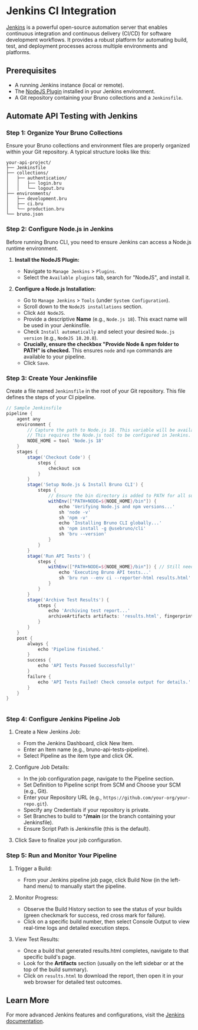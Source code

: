 
# Jenkins CI Integration

[Jenkins](https://www.jenkins.io/) is a powerful open-source automation server that enables continuous integration and continuous delivery (CI/CD) for software development workflows. It provides a robust platform for automating build, test, and deployment processes across multiple environments and platforms.

## Prerequisites

*   A running Jenkins instance (local or remote).
*   The [NodeJS Plugin](https://plugins.jenkins.io/nodejs/) installed in your Jenkins environment.
*   A Git repository containing your Bruno collections and a `Jenkinsfile`.

## Automate API Testing with Jenkins


### Step 1: Organize Your Bruno Collections

Ensure your Bruno collections and environment files are properly organized within your Git repository. A typical structure looks like this:

```
your-api-project/
├── Jenkinsfile
├── collections/
│   ├── authentication/
│   │   ├── login.bru
│   │   └── logout.bru
├── environments/
│   ├── development.bru
│   ├── ci.bru
│   └── production.bru
└── bruno.json
```

### Step 2: Configure Node.js in Jenkins

Before running Bruno CLI, you need to ensure Jenkins can access a Node.js runtime environment.

1.  **Install the NodeJS Plugin:**
    *   Navigate to `Manage Jenkins` > `Plugins`.
    *   Select the `Available plugins` tab, search for "NodeJS", and install it.

2.  **Configure a Node.js Installation:**
    *   Go to `Manage Jenkins` > `Tools` (under `System Configuration`).
    *   Scroll down to the `NodeJS installations` section.
    *   Click `Add NodeJS`.
    *   Provide a descriptive **Name** (e.g., `Node.js 18`). This exact name will be used in your Jenkinsfile.
    *   Check `Install automatically` and select your desired `Node.js version` (e.g., `NodeJS 18.20.8`).
    *   **Crucially, ensure the checkbox "Provide Node & npm folder to PATH" is checked.** This ensures `node` and `npm` commands are available to your pipeline.
    *   Click `Save`.

### Step 3: Create Your Jenkinsfile

Create a file named `Jenkinsfile` in the root of your Git repository. This file defines the steps of your CI pipeline.

```groovy
// Sample Jenkinsfile
pipeline {
    agent any
    environment {
        // Capture the path to Node.js 18. This variable will be available globally.
        // This requires the Node.js tool to be configured in Jenkins.
        NODE_HOME = tool 'Node.js 18'
    }
    stages {
        stage('Checkout Code') {
            steps {
                checkout scm
            }
        }
        stage('Setup Node.js & Install Bruno CLI') {
            steps {
                // Ensure the bin directory is added to PATH for all subsequent sh commands
                withEnv(["PATH+NODE=${NODE_HOME}/bin"]) {
                    echo 'Verifying Node.js and npm versions...'
                    sh 'node -v'
                    sh 'npm -v'
                    echo 'Installing Bruno CLI globally...'
                    sh 'npm install -g @usebruno/cli'
                    sh 'bru --version'
                }
            }
        }
        stage('Run API Tests') {
            steps {
                withEnv(["PATH+NODE=${NODE_HOME}/bin"]) { // Still need this or declare it inside script block
                    echo 'Executing Bruno API tests...'
                    sh 'bru run --env ci --reporter-html results.html'
                }
            }
        }
        stage('Archive Test Results') {
            steps {
                echo 'Archiving test report...'
                archiveArtifacts artifacts: 'results.html', fingerprint: true
            }
        }
    }
    post {
        always {
            echo 'Pipeline finished.'
        }
        success {
            echo 'API Tests Passed Successfully!'
        }
        failure {
            echo 'API Tests Failed! Check console output for details.'
        }
    }
}
            
```

### Step 4: Configure Jenkins Pipeline Job

1. Create a New Jenkins Job:

	- From the Jenkins Dashboard, click New Item.
	- Enter an Item name (e.g., bruno-api-tests-pipeline).
	- Select Pipeline as the item type and click OK.

2. Configure Job Details:

	- In the job configuration page, navigate to the Pipeline section.
	- Set Definition to Pipeline script from SCM and Choose your SCM (e.g., Git).
	- Enter your Repository URL (e.g., `https://github.com/your-org/your-repo.git`).
	- Specify any Credentials if your repository is private.
	- Set Branches to build to ***/main** (or the branch containing your Jenkinsfile).
	- Ensure Script Path is Jenkinsfile (this is the default).

3. Click Save to finalize your job configuration.

### Step 5: Run and Monitor Your Pipeline

1. Trigger a Build:

	- From your Jenkins pipeline job page, click Build Now (in the left-hand menu) to manually start the pipeline.

2. Monitor Progress:

	- Observe the Build History section to see the status of your builds (green checkmark for success, red cross mark for failure).
	- Click on a specific build number, then select Console Output to view real-time logs and detailed execution steps.

3. View Test Results:

	- Once a build that generated results.html completes, navigate to that specific build's page.
	- Look for the **Artifacts** section (usually on the left sidebar or at the top of the build summary).
	- Click on `results.html` to download the report, then open it in your web browser for detailed test outcomes.

## Learn More

For more advanced Jenkins features and configurations, visit the [Jenkins documentation](https://www.jenkins.io/doc/). 
